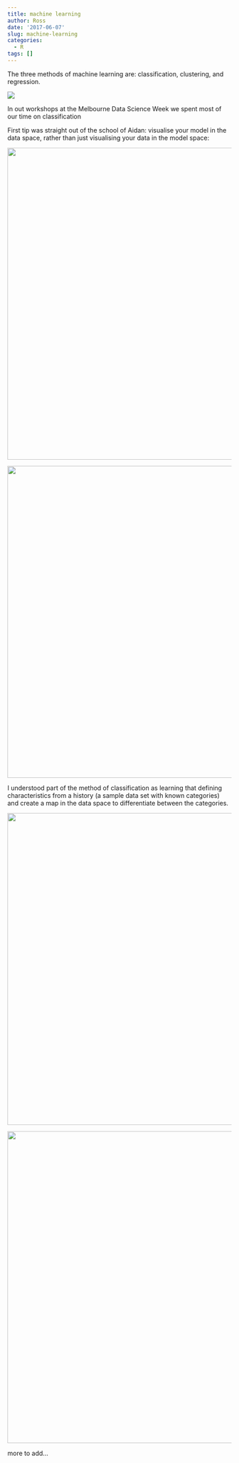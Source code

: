 ```yaml
---
title: machine learning
author: Ross
date: '2017-06-07'
slug: machine-learning
categories:
  - R
tags: []
---
```


The three methods of machine learning are: classification, clustering, and regression.

![](http://www.csie.ntnu.edu.tw/~u91029/Classification2.png)


In out workshops at the Melbourne Data Science Week we spent most of our time on classification

First tip was straight out of the school of Aidan: visualise your model in the data space, rather than just visualising your data in the model space:

<img src="https://github.com/rosseji/factfig/blob/mlearning/images/unnamed-chunk-2-1.png?raw=true" width="700">


<img src="https://github.com/rosseji/factfig/blob/mlearning/images/unnamed-chunk-3-1.png?raw=true" width="700">



I understood part of the method of classification as learning that defining characteristics from a history (a sample data set with known categories) and create a map in the data space to differentiate between the categories.

<img src="https://github.com/rosseji/factfig/blob/mlearning/images/unnamed-chunk-11-1.png?raw=true" width="700">



<img src="https://github.com/rosseji/factfig/blob/mlearning/images/unnamed-chunk-12-1.png?raw=true" width="700">

more to add...